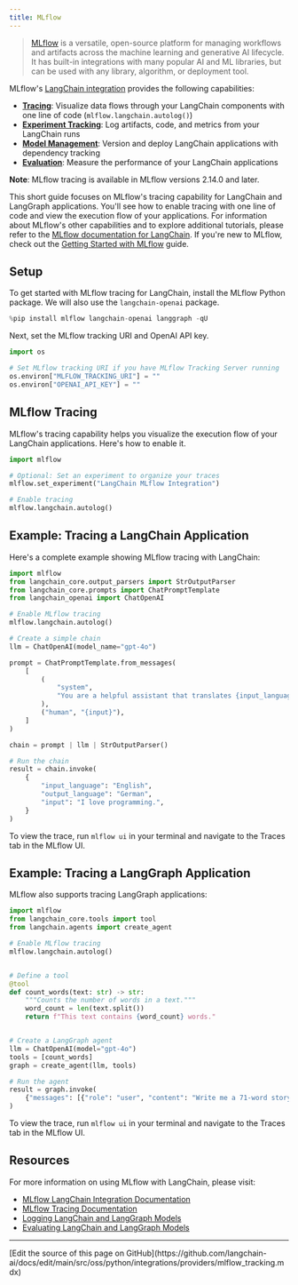 ```yaml
---
title: MLflow
---
```


>[MLflow](https://mlflow.org/) is a versatile, open-source platform for managing workflows and artifacts across the machine learning and generative AI lifecycle. It has built-in integrations with many popular AI and ML libraries, but can be used with any library, algorithm, or deployment tool.

MLflow's [LangChain integration](https://mlflow.org/docs/latest/llms/langchain/autologging.html) provides the following capabilities:

- **[Tracing](https://mlflow.org/docs/latest/llms/langchain/autologging.html)**: Visualize data flows through your LangChain components with one line of code (`mlflow.langchain.autolog()`)
- **[Experiment Tracking](https://mlflow.org/docs/latest/llms/langchain/index.html#experiment-tracking)**: Log artifacts, code, and metrics from your LangChain runs
- **[Model Management](https://mlflow.org/docs/latest/model-registry.html)**: Version and deploy LangChain applications with dependency tracking
- **[Evaluation](https://mlflow.org/docs/latest/llms/langchain/index.html#mlflow-evaluate)**: Measure the performance of your LangChain applications

**Note**: MLflow tracing is available in MLflow versions 2.14.0 and later.

This short guide focuses on MLflow's tracing capability for LangChain and LangGraph applications. You'll see how to enable tracing with one line of code and view the execution flow of your applications. For information about MLflow's other capabilities and to explore additional tutorials, please refer to the [MLflow documentation for LangChain](https://mlflow.org/docs/latest/llms/langchain/index.html). If you're new to MLflow, check out the [Getting Started with MLflow](https://mlflow.org/docs/latest/getting-started/index.html) guide.

## Setup

To get started with MLflow tracing for LangChain, install the MLflow Python package. We will also use the `langchain-openai` package.

```python
%pip install mlflow langchain-openai langgraph -qU
```

Next, set the MLflow tracking URI and OpenAI API key.

```python
import os

# Set MLflow tracking URI if you have MLflow Tracking Server running
os.environ["MLFLOW_TRACKING_URI"] = ""
os.environ["OPENAI_API_KEY"] = ""
```

## MLflow Tracing

MLflow's tracing capability helps you visualize the execution flow of your LangChain applications. Here's how to enable it.

```python
import mlflow

# Optional: Set an experiment to organize your traces
mlflow.set_experiment("LangChain MLflow Integration")

# Enable tracing
mlflow.langchain.autolog()
```

## Example: Tracing a LangChain Application

Here's a complete example showing MLflow tracing with LangChain:

```python
import mlflow
from langchain_core.output_parsers import StrOutputParser
from langchain_core.prompts import ChatPromptTemplate
from langchain_openai import ChatOpenAI

# Enable MLflow tracing
mlflow.langchain.autolog()

# Create a simple chain
llm = ChatOpenAI(model_name="gpt-4o")

prompt = ChatPromptTemplate.from_messages(
    [
        (
            "system",
            "You are a helpful assistant that translates {input_language} to {output_language}.",
        ),
        ("human", "{input}"),
    ]
)

chain = prompt | llm | StrOutputParser()

# Run the chain
result = chain.invoke(
    {
        "input_language": "English",
        "output_language": "German",
        "input": "I love programming.",
    }
)
```

To view the trace, run `mlflow ui` in your terminal and navigate to the Traces tab in the MLflow UI.

## Example: Tracing a LangGraph Application

MLflow also supports tracing LangGraph applications:

```python
import mlflow
from langchain_core.tools import tool
from langchain.agents import create_agent

# Enable MLflow tracing
mlflow.langchain.autolog()


# Define a tool
@tool
def count_words(text: str) -> str:
    """Counts the number of words in a text."""
    word_count = len(text.split())
    return f"This text contains {word_count} words."


# Create a LangGraph agent
llm = ChatOpenAI(model="gpt-4o")
tools = [count_words]
graph = create_agent(llm, tools)

# Run the agent
result = graph.invoke(
    {"messages": [{"role": "user", "content": "Write me a 71-word story about a cat."}]}
)
```

To view the trace, run `mlflow ui` in your terminal and navigate to the Traces tab in the MLflow UI.

## Resources

For more information on using MLflow with LangChain, please visit:

- [MLflow LangChain Integration Documentation](https://mlflow.org/docs/latest/llms/langchain/index.html)
- [MLflow Tracing Documentation](https://mlflow.org/docs/latest/llms/tracing/index.html)
- [Logging LangChain and LangGraph Models](https://mlflow.org/docs/latest/llms/langchain/index.html#logging-models-from-code)
- [Evaluating LangChain and LangGraph Models](https://mlflow.org/docs/latest/llms/langchain/index.html#how-can-i-evaluate-a-langgraph-agent)

---

<Callout icon="pen-to-square" iconType="regular">
  [Edit the source of this page on GitHub](https://github.com/langchain-ai/docs/edit/main/src/oss/python/integrations/providers/mlflow_tracking.mdx)
</Callout>
